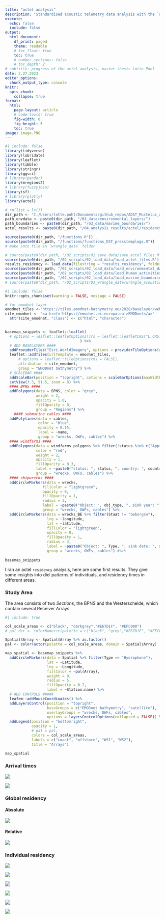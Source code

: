 ---
title: "actel analysis"
description: "Standardised acoustic telemetry data analysis with the `actel` package in R."
execute:
  echo: false
  include: false
output:
  html_document:
    df_print: paged
    theme: readable
    # toc_float: true
    toc: true
    # number_sections: false
    # toc_depth: 2
# subtitle: progress of the actel analysis, master thesis Lotte Pohl
date: 2.27.2023
editor_options:
  chunk_output_type: console
knitr:
  opts_chunk: 
    collapse: true
format: 
  html:
    page-layout: article
    # code-tools: true
    fig-width: 8
    fig-height: 5
    toc: true
image: image.PNG
---


```{r libraries}
#| include: false
library(tidyverse)
library(lubridate)
library(leaflet)
library(tibble)
library(stringr)
library(ggsci)
# library(pander)
library(mregions2)
# library(fuzzyjoin)
library(sf)
# library(plotly)
library(actel)

```

```{r settings_knitting}

# rm(list = ls())
dir_path <- "C:/Users/lotte.pohl/Documents/github_repos/ADST_Mustelus_asterias"
path_envdata <- paste0(dir_path, "/03_data/environmental_layers/")
path_boundaries <- paste0(dir_path, "/03_data/marine_boundaries/")
actel_results <- paste0(dir_path, "/04_analysis_results/actel/residency/")
```

```{r load_functions}
source(paste0(dir_path, "/functions.R"))
source(paste0(dir_path, "/functions/functions_DST_presstemplogs.R"))
# make into file in `wrangle_data` folder
```

```{r load_data}
# source(paste0(dir_path, "/02_scripts/01_save_data/save_actel_files.R"))
source(paste0(dir_path, "/02_scripts/02_load_data/load_actel_files.R"))
results_residency <- load_data(filestring = "results_residency", folder = paste0(dir_path, "/04_analysis_results/actel/residency/"))
source(paste0(dir_path, "/02_scripts/02_load_data/load_environmental_data.R"))
source(paste0(dir_path, "/02_scripts/02_load_data/load_human_activities.R"))
source(paste0(dir_path, "/02_scripts/02_load_data/load_marine_boundaries.R"))
# source(paste0(dir_path, "/02_scripts/03_wrangle_data/wrangle_acoustic_data.R"))
```

```{r setup}
#| include: false
knitr::opts_chunk$set(warning = FALSE, message = FALSE)
```


```{r basemapsnippets}

# for emodnet layer
emodnet_tiles <-"https://tiles.emodnet-bathymetry.eu/2020/baselayer/web_mercator/{z}/{x}/{y}.png"
cite_emodnet <- "<a href='https://emodnet.ec.europa.eu'>EMODnet</a>"
  attr(cite_emodnet, "class") <- c("html", "character")
  

basemap_snippets <- leaflet::leaflet(
  # options = leaflet::leafletOptions(crs = leaflet::leafletCRS("L.CRS.EPSG4326"))
                                  ) %>%
  # ADD BASELAYERS ####
  addProviderTiles("Esri.WorldImagery", options = providerTileOptions(opacity = 0.6), group = "satellite") %>%
  leaflet::addTiles(urlTemplate = emodnet_tiles,
      # options = leaflet::tileOptions(tms = FALSE),
      attribution = cite_emodnet,
      group = "EMODnet bathymetry") %>%
  # SCALEBAR ####
  addScaleBar(position = "topright", options = scaleBarOptions(maxWidth = 250, imperial = F)) %>%
  setView(3.3, 51.5, zoom = 8) %>% 
  #### BPNS ####
  addPolygons(data = BPNS, color = "grey", 
              weight = 2,
              opacity = 1.0,
              fillOpacity = 0, 
              group = "Regions") %>%
    #### submarine cables ####
  addPolylines(data = cables,
               color = "blue",
               opacity = 0.15,
               label = ~name,
               group = "wrecks, OWFs, cables") %>%
  #### windfarms ####
  addPolygons(data = windfarms_polygons %>% filter(!status %in% c("Approved", "Planned")),
              color = "red",
              weight = 2,
              opacity = 1,
              fillOpacity = 0.3,
              label = ~paste0("status: ", status, ", country: ", country, ", year: ", year),
              group = "wrecks, OWFs, cables") %>%
  #### shipwrecks ####
  addCircleMarkers(data = wrecks,
                 fillColor = "lightgreen",
                 opacity = 0,
                 fillOpacity = 1,
                 radius = 3,
                 label = ~paste0("Object: ", obj_type, ", sink year: ", sink_yr),
                 group = "wrecks, OWFs, cables") %>%
  addCircleMarkers(data = wrecks_BE %>% filter(Staat != "Geborgen"),
                   lng = ~longitude,
                   lat = ~latitude,
                   fillColor = "lightgreen",
                   opacity = 0,
                   fillOpacity = 1,
                   radius = 3,
                   label = ~paste0("Object: ", Type, ", sink date: ", sink_yr, ", status: ", Staat, ", material: ", Materiaal, ", name: ", Naam),
                   group = "wrecks, OWFs, cables") #%>%
  
basemap_snippets

```


I ran an actel `residency` analysis, here are some first results. They give some insights into diel patterns of individuals, and residency times in different areas.

### Study Area

The area consists of two *Sections*, the BPNS and the Westerschelde, which contain several Receiver Arrays.

```{r overview map}
#| include: true

col_scale_areas <- c("black", "darkgrey","#E67D1F", "#EFC000")
# pal_dst <- colorNumeric(palette = c("black", "grey","#E67D1F", "#EFC000"), domain = Spatial$Array) 

Spatial$Array <- Spatial$Array %>% as.factor()
pal <- colorFactor(palette = col_scale_areas, domain = Spatial$Array)

map_spatial <- basemap_snippets %>%
  addCircleMarkers(data = Spatial %>% filter(Type == "Hydrophone"),
                   lat = ~Latitude,
                   lng = ~Longitude,
                   fillColor = ~pal(Array),
                   weight = 0,
                   radius = 5,
                   fillOpacity = 0.7,
                   label = ~Station.name) %>%
  # ADD CONTROLS #####
  leafem::addMouseCoordinates() %>%
  addLayersControl(position = "topright",
                   baseGroups = c("EMODnet bathymetry", "satellite"),
                   overlayGroups = "wrecks, OWFs, cables",
                   options = layersControlOptions(collapsed = FALSE)) %>%
  addLegend(position = "bottomright",
            opacity = 1,
            # pal = pal,
            colors = col_scale_areas,
            labels = c("coast", "offshore", "WS1", "WS2"),
            title = "Arrays")

map_spatial
```

### Arrival times

![](arrival_times1.PNG)


![](arrival_times2.PNG)

### Global residency

#### Absolute

![](residency_global1.PNG)

#### Relative

![](residency_global2.PNG)

### Individual residency

![](residency1.PNG)

![](residency2.PNG)

![](residency3.PNG)

![](residency4.PNG)

![](residency5.PNG)

![](residency6.PNG)

<!-- ### Array arrival times -->

<!-- ```{r times} -->
<!-- plotTimes(results_residency) -->

<!-- results_residency$array.times %>% View() # plotTimes() -->

<!-- results_residency$time.ratios$`A69-9006-3782`%>% plotResidency() -->

<!-- ``` -->

